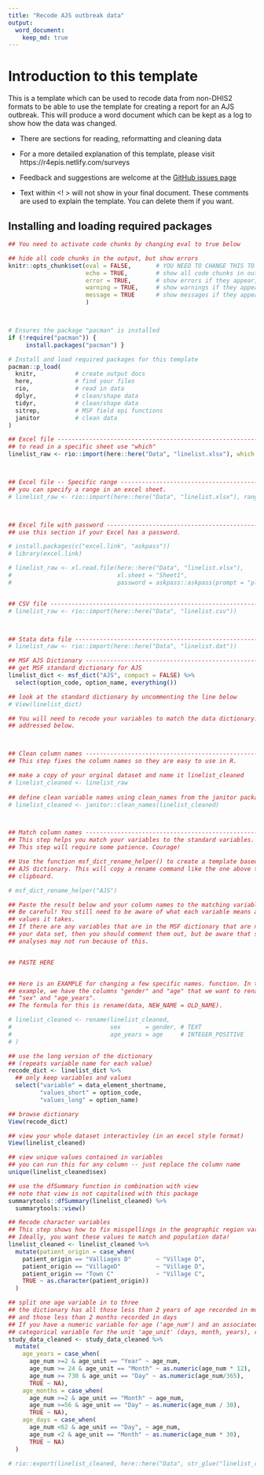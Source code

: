```yaml
---
title: "Recode AJS outbreak data"
output: 
  word_document:
    keep_md: true
---
```


# Introduction to this template

This is a template which can be used to recode data from non-DHIS2 formats to be 
able to use the template for creating a report for an AJS outbreak. 
This will produce a word document which can be kept as a log to show how the data 
was changed. 

- There are sections for reading, reformatting and cleaning data  
- For a more detailed explanation of this template, please visit https://r4epis.netlify.com/surveys  
- Feedback and suggestions are welcome at the [GitHub issues page](https://github.com/R4EPI/sitrep/issues)

- Text within <! > will not show in your final document. These comments are used
to explain the template. You can delete them if you want.

<!-- ~~~~~~~~~~~~~~~~~~~~~~~~~~~~~~~~~~~~~~~~~~~~~~~~~~~~~~~~~~~~~~~~~~~~~~~~~~~
This comment will not show up when you knit the document.
A comment with a title with slashes indicates a name of a code chunk.
~~~~~~~~~~~~~~~~~~~~~~~~~~~~~~~~~~~~~~~~~~~~~~~~~~~~~~~~~~~~~~~~~~~~~~~~~~~~ -->

## Installing and loading required packages 
<!-- ~~~~~~~~~~~~~~~~~~~~~~~~~~~~~~~~~~~~~~~~~~~~~~~~~~~~~~~~~~~~~~~~~~~~~~~~~~~
/// setup \\\
--------------------------------------------------------------------------------

Several packages are required for different aspects of  analysis with *R*. 
You will need to install these before starting. 

These packages can be quite large and may take a while to download in the
field. If you have access to a USB key with these packages, it makes sense to
copy and paste the packages into your computer's R package library 
(run the command .libPaths() to see the folder path). 

For help installing packages, please visit https://r4epis.netlify.com/welcome
~~~~~~~~~~~~~~~~~~~~~~~~~~~~~~~~~~~~~~~~~~~~~~~~~~~~~~~~~~~~~~~~~~~~~~~~~~~~ -->


```r

## You need to activate code chunks by changing eval to true below

## hide all code chunks in the output, but show errors
knitr::opts_chunk$set(eval = FALSE,       # YOU NEED TO CHANGE THIS TO TRUE
                      echo = TRUE,        # show all code chunks in output
                      error = TRUE,       # show errors if they appear, but don't stop
                      warning = TRUE,     # show warnings if they appear, but don't stop
                      message = TRUE      # show messages if they appear, but don't stop
                      )



# Ensures the package "pacman" is installed
if (!require("pacman")) {
     install.packages("pacman") }

# Install and load required packages for this template
pacman::p_load(
  knitr,           # create output docs
  here,            # find your files
  rio,             # read in data
  dplyr,           # clean/shape data
  tidyr,           # clean/shape data
  sitrep,          # MSF field epi functions
  janitor          # clean data
)

```



<!-- ~~~~~~~~~~~~~~~~~~~~~~~~~~~~~~~~~~~~~~~~~~~~~~~~~~~~~~~~~~~~~~~~~~~~~~~~~~~
/// read_nonDHIS_data \\\
--------------------------------------------------------------------------------

This section is for data not from DHIS2.
If you have already loaded data from DHIS2, go to read_population_data.
~~~~~~~~~~~~~~~~~~~~~~~~~~~~~~~~~~~~~~~~~~~~~~~~~~~~~~~~~~~~~~~~~~~~~~~~~~~~ -->

```r

## Excel file ------------------------------------------------------------------
## to read in a specific sheet use "which"
linelist_raw <- rio::import(here::here("Data", "linelist.xlsx"), which = "Sheet1")



## Excel file -- Specific range ------------------------------------------------
## you can specify a range in an excel sheet.
# linelist_raw <- rio::import(here::here("Data", "linelist.xlsx"), range = "B2:J102")



## Excel file with password ----------------------------------------------------
## use this section if your Excel has a password.

# install.packages(c("excel.link", "askpass"))
# library(excel.link)

# linelist_raw <- xl.read.file(here::here("Data", "linelist.xlsx"),
#                              xl.sheet = "Sheet1",
#                              password = askpass::askpass(prompt = "please enter file password"))


## CSV file --------------------------------------------------------------------
# linelist_raw <- rio::import(here::here("Data", "linelist.csv"))



## Stata data file -------------------------------------------------------------
# linelist_raw <- rio::import(here::here("Data", "linelist.dat"))
```



<!-- ~~~~~~~~~~~~~~~~~~~~~~~~~~~~~~~~~~~~~~~~~~~~~~~~~~~~~~~~~~~~~~~~~~~~~~~~~~~
/// prep_nonDHIS_data \\\
--------------------------------------------------------------------------------

This section is for data not from DHIS2. 

It is more difficult to prepare the nonDHIS data. You can do it! It will just
take a little more work.

Checklist to update this script to match your data:
[ ] Recode your variable names to match the dictionary
[ ] Recode variable contents to match the dictionary


This step shows you the data dictionary. The data dictionary has variable names
in the data_element_shortname column. Possible values for each variable are
specified in code and name columns. Code has the shortened value and Name has
the full-text value.
~~~~~~~~~~~~~~~~~~~~~~~~~~~~~~~~~~~~~~~~~~~~~~~~~~~~~~~~~~~~~~~~~~~~~~~~~~~~ -->

```r
## MSF AJS Dictionary ----------------------------------------------------------
## get MSF standard dictionary for AJS 
linelist_dict <- msf_dict("AJS", compact = FALSE) %>%
  select(option_code, option_name, everything())

## look at the standard dictionary by uncommenting the line below
# View(linelist_dict) 

## You will need to recode your variables to match the data dictionary. This is
## addressed below.



## Clean column names ----------------------------------------------------------
## This step fixes the column names so they are easy to use in R.

## make a copy of your orginal dataset and name it linelist_cleaned
# linelist_cleaned <- linelist_raw
 
## define clean variable names using clean_names from the janitor package. 
# linelist_cleaned <- janitor::clean_names(linelist_cleaned)



## Match column names ---------------------------------------------------------
## This step helps you match your variables to the standard variables.
## This step will require some patience. Courage!

## Use the function msf_dict_rename_helper() to create a template based on the
## AJS dictionary. This will copy a rename command like the one above to your
## clipboard.

# msf_dict_rename_helper("AJS")

## Paste the result below and your column names to the matching variable.
## Be careful! You still need to be aware of what each variable means and what
## values it takes.
## If there are any variables that are in the MSF dictionary that are not in
## your data set, then you should comment them out, but be aware that some
## analyses may not run because of this. 


## PASTE HERE


## Here is an EXAMPLE for changing a few specific names. function. In this
## example, we have the columns "gender" and "age" that we want to rename as
## "sex" and "age_years". 
## The formula for this is rename(data, NEW_NAME = OLD_NAME).

# linelist_cleaned <- rename(linelist_cleaned, 
#                            sex       = gender, # TEXT
#                            age_years = age     # INTEGER_POSITIVE
# )

```


<!-- ~~~~~~~~~~~~~~~~~~~~~~~~~~~~~~~~~~~~~~~~~~~~~~~~~~~~~~~~~~~~~~~~~~~~~~~~~~~
/// view_data_dict \\\
--------------------------------------------------------------------------------

Take a look at the standard data dictionary to see what values you need to recode.
You need to recode to the "values_short" content. 
~~~~~~~~~~~~~~~~~~~~~~~~~~~~~~~~~~~~~~~~~~~~~~~~~~~~~~~~~~~~~~~~~~~~~~~~~~~~ -->

```r

## use the long version of the dictionary
## (repeats variable name for each value)
recode_dict <- linelist_dict %>% 
  ## only keep variables and values
  select("variable" = data_element_shortname, 
         "values_short" = option_code, 
         "values_long" = option_name)

## browse dictionary
View(recode_dict)
```



<!-- ~~~~~~~~~~~~~~~~~~~~~~~~~~~~~~~~~~~~~~~~~~~~~~~~~~~~~~~~~~~~~~~~~~~~~~~~~~~
/// browse_data \\\
--------------------------------------------------------------------------------

You'll want to look at your data. Here are a few ways you can explore.
~~~~~~~~~~~~~~~~~~~~~~~~~~~~~~~~~~~~~~~~~~~~~~~~~~~~~~~~~~~~~~~~~~~~~~~~~~~~ -->

```r

## view your whole dataset interactivley (in an excel style format)
View(linelist_cleaned)

## view unique values contained in variables 
## you can run this for any column -- just replace the column name
unique(linelist_cleaned$sex)

## use the dfSummary function in combination with view
## note that view is not capitalised with this package
summarytools::dfSummary(linelist_cleaned) %>%
  summarytools::view()
```



<!-- ~~~~~~~~~~~~~~~~~~~~~~~~~~~~~~~~~~~~~~~~~~~~~~~~~~~~~~~~~~~~~~~~~~~~~~~~~~~
/// recode_factor_vars \\\
--------------------------------------------------------------------------------

This chunk demonstrates how to recode factor variables. You will need to add to 
it based on your dataset by comparing to the variables in the standard data 
dictionary. 
~~~~~~~~~~~~~~~~~~~~~~~~~~~~~~~~~~~~~~~~~~~~~~~~~~~~~~~~~~~~~~~~~~~~~~~~~~~~ -->

```r

## Recode character variables
## This step shows how to fix misspellings in the geographic region variable.
## Ideally, you want these values to match and population data!
linelist_cleaned <- linelist_cleaned %>%
  mutate(patient_origin = case_when(
    patient_origin == "Valliages D"       ~ "Village D",
    patient_origin == "VillageD"          ~ "Village D",
    patient_origin == "Town C"            ~ "Village C",
    TRUE ~ as.character(patient_origin))
  )

```



<!-- ~~~~~~~~~~~~~~~~~~~~~~~~~~~~~~~~~~~~~~~~~~~~~~~~~~~~~~~~~~~~~~~~~~~~~~~~~~~
/// recode_numeric_vars \\\ 
--------------------------------------------------------------------------------

This chunk will help recode numeric variables. You will need to add to 
it based on your dataset by comparing to the variables in the standard data 
dictionary. 
~~~~~~~~~~~~~~~~~~~~~~~~~~~~~~~~~~~~~~~~~~~~~~~~~~~~~~~~~~~~~~~~~~~~~~~~~~~~ -->
```r

## split one age variable in to three 
## the dictionary has all those less than 2 years of age recorded in months
## and those less than 2 months recorded in days
## If you have a numeric variable for age ('age_num') and an associated 
## categorical variable for the unit 'age_unit' (days, month, years), recode like this 
study_data_cleaned <- study_data_cleaned %>% 
  mutate(
    age_years = case_when(
      age_num >=2 & age_unit == "Year" ~ age_num, 
      age_num >= 24 & age_unit == "Month" ~ as.numeric(age_num * 12),
      age_num >= 730 & age_unit == "Day" ~ as.numeric(age_num/365),
      TRUE ~ NA), 
    age_months = case_when(
      age_num >=2 & age_unit == "Month" ~ age_num, 
      age_num >=56 & age_unit == "Day" ~ as.numeric(age_num / 30), 
      TRUE ~ NA),
    age_days = case_when(
      age_num <62 & age_unit == "Day", ~ age_num, 
      age_num <2 & age_unit == "Month" ~ as.numeric(age_num * 30),
      TRUE ~ NA)
  )
```


<!-- ~~~~~~~~~~~~~~~~~~~~~~~~~~~~~~~~~~~~~~~~~~~~~~~~~~~~~~~~~~~~~~~~~~~~~~~~~~~
/// save_recoded_data \\\
--------------------------------------------------------------------------------

Save your recoded dataset as an Excel. 
This automatically names your file "linelist_recoded_DATE", where DATE is the
current date.
You can now use this to use the analysis template. 
~~~~~~~~~~~~~~~~~~~~~~~~~~~~~~~~~~~~~~~~~~~~~~~~~~~~~~~~~~~~~~~~~~~~~~~~~~~~ -->
```r
# rio::export(linelist_cleaned, here::here("Data", str_glue("linelist_recoded_{Sys.Date()}.xlsx")))
```

